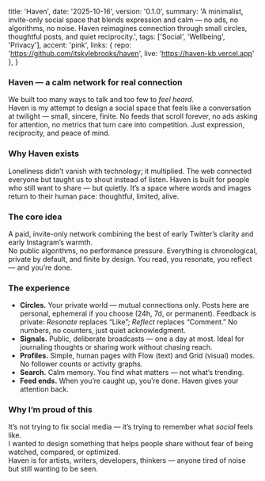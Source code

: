   title: 'Haven',
  date: '2025-10-16',
  version: '0.1.0',
  summary:
    'A minimalist, invite-only social space that blends expression and calm — no ads, no algorithms, no noise. Haven reimagines connection through small circles, thoughtful posts, and quiet reciprocity.',
  tags: ['Social', 'Wellbeing', 'Privacy'],
  accent: 'pink',
  links: {
    repo: 'https://github.com/itskylebrooks/haven',
    live: 'https://haven-kb.vercel.app'
  },
}

### Haven — a calm network for real connection

We built too many ways to talk and too few to *feel heard*.  
Haven is my attempt to design a social space that feels like a conversation at twilight — small, sincere, finite. No feeds that scroll forever, no ads asking for attention, no metrics that turn care into competition. Just expression, reciprocity, and peace of mind.

### Why Haven exists

Loneliness didn’t vanish with technology; it multiplied. The web connected everyone but taught us to shout instead of listen. Haven is built for people who still want to share — but quietly. It’s a space where words and images return to their human pace: thoughtful, limited, alive.

### The core idea

A paid, invite-only network combining the best of early Twitter’s clarity and early Instagram’s warmth.  
No public algorithms, no performance pressure. Everything is chronological, private by default, and finite by design. You read, you resonate, you reflect — and you’re done.

### The experience

- **Circles.** Your private world — mutual connections only. Posts here are personal, ephemeral if you choose (24h, 7d, or permanent). Feedback is private: *Resonate* replaces “Like”; *Reflect* replaces “Comment.” No numbers, no counters, just quiet acknowledgment.  
- **Signals.** Public, deliberate broadcasts — one a day at most. Ideal for journaling thoughts or sharing work without chasing reach.  
- **Profiles.** Simple, human pages with Flow (text) and Grid (visual) modes. No follower counts or activity graphs.  
- **Search.** Calm memory. You find what matters — not what’s trending.  
- **Feed ends.** When you’re caught up, you’re done. Haven gives your attention back.

### Why I’m proud of this

It’s not trying to fix social media — it’s trying to remember what *social* feels like.  
I wanted to design something that helps people share without fear of being watched, compared, or optimized.  
Haven is for artists, writers, developers, thinkers — anyone tired of noise but still wanting to be seen.
